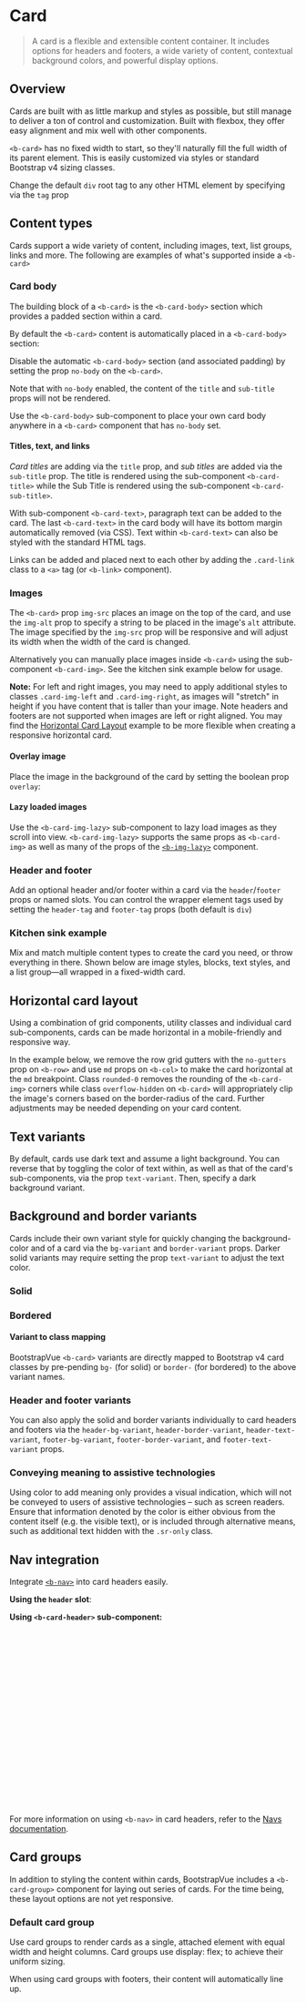 


<Meta of={Card} />

# Card

> A card is a flexible and extensible content container. It includes options for headers and
> footers, a wide variety of content, contextual background colors, and powerful display options.

## Overview

Cards are built with as little markup and styles as possible, but still manage to deliver a ton of
control and customization. Built with flexbox, they offer easy alignment and mix well with other
components.

`<b-card>` has no fixed width to start, so they'll naturally fill the full width of its parent
element. This is easily customized via styles or standard Bootstrap v4 sizing classes.

Change the default `div` root tag to any other HTML element by specifying via the `tag` prop

<Canvas of={Card.Overview} />

## Content types

Cards support a wide variety of content, including images, text, list groups, links and more. The
following are examples of what's supported inside a `<b-card>`

### Card body

The building block of a `<b-card>` is the `<b-card-body>` section which provides a padded section
within a card.

By default the `<b-card>` content is automatically placed in a `<b-card-body>` section:

<Canvas of={Card.Body} />

Disable the automatic `<b-card-body>` section (and associated padding) by setting the prop `no-body`
on the `<b-card>`.

<Canvas of={Card.NoBody} />

Note that with `no-body` enabled, the content of the `title` and `sub-title` props will not be
rendered.

Use the `<b-card-body>` sub-component to place your own card body anywhere in a `<b-card>` component
that has `no-body` set.

#### Titles, text, and links

_Card titles_ are adding via the `title` prop, and _sub titles_ are added via the `sub-title` prop.
The title is rendered using the sub-component `<b-card-title>` while the Sub Title is rendered using
the sub-component `<b-card-sub-title>`.

With sub-component `<b-card-text>`, paragraph text can be added to the card. The last
`<b-card-text>` in the card body will have its bottom margin automatically removed (via CSS). Text
within `<b-card-text>` can also be styled with the standard HTML tags.

Links can be added and placed next to each other by adding the `.card-link` class to a `<a>` tag (or
`<b-link>` component).

<Canvas of={Card.TitlesTextAndLinks} />

### Images

The `<b-card>` prop `img-src` places an image on the top of the card, and use the `img-alt` prop to
specify a string to be placed in the image's `alt` attribute. The image specified by the `img-src`
prop will be responsive and will adjust its width when the width of the card is changed.

Alternatively you can manually place images inside `<b-card>` using the sub-component
`<b-card-img>`. See the kitchen sink example below for usage.

<Canvas of={Card.Images} />

**Note:** For left and right images, you may need to apply additional styles to classes
`.card-img-left` and `.card-img-right`, as images will "stretch" in height if you have content that
is taller than your image. Note headers and footers are not supported when images are left or right
aligned. You may find the [Horizontal Card Layout](#horizontal-card-layout) example to be more
flexible when creating a responsive horizontal card.

#### Overlay image

Place the image in the background of the card by setting the boolean prop `overlay`:

<Canvas of={Card.OverlayImage} />

#### Lazy loaded images

Use the `<b-card-img-lazy>` sub-component to lazy load images as they scroll into view.
`<b-card-img-lazy>` supports the same props as `<b-card-img>` as well as many of the props of the
[`<b-img-lazy>`](/docs/components/image#lazy-loaded-images) component.

### Header and footer

Add an optional header and/or footer within a card via the `header`/`footer` props or named slots.
You can control the wrapper element tags used by setting the `header-tag` and `footer-tag` props
(both default is `div`)

<Canvas of={Card.HeaderAndFooter} />

### Kitchen sink example

Mix and match multiple content types to create the card you need, or throw everything in there.
Shown below are image styles, blocks, text styles, and a list group—all wrapped in a fixed-width
card.

<Canvas of={Card.KitchenSinkExample} />

## Horizontal card layout

Using a combination of grid components, utility classes and individual card sub-components, cards
can be made horizontal in a mobile-friendly and responsive way.

In the example below, we remove the row grid gutters with the `no-gutters` prop on `<b-row>` and use
`md` props on `<b-col>` to make the card horizontal at the `md` breakpoint. Class `rounded-0`
removes the rounding of the `<b-card-img>` corners while class `overflow-hidden` on `<b-card>` will
appropriately clip the image's corners based on the border-radius of the card. Further adjustments
may be needed depending on your card content.

<Canvas of={Card.HorizontalCardLayout} />

## Text variants

By default, cards use dark text and assume a light background. You can reverse that by toggling the
color of text within, as well as that of the card's sub-components, via the prop `text-variant`.
Then, specify a dark background variant.

<Canvas of={Card.TextVariants} />

## Background and border variants

Cards include their own variant style for quickly changing the background-color and of a card via
the `bg-variant` and `border-variant` props. Darker solid variants may require setting the prop
`text-variant` to adjust the text color.

### Solid

<Canvas of={Card.SolidVariants} />

### Bordered

<Canvas of={Card.Bordered} />

#### Variant to class mapping

BootstrapVue `<b-card>` variants are directly mapped to Bootstrap v4 card classes by pre-pending
`bg-` (for solid) or `border-` (for bordered) to the above variant names.

### Header and footer variants

You can also apply the solid and border variants individually to card headers and footers via the
`header-bg-variant`, `header-border-variant`, `header-text-variant`, `footer-bg-variant`,
`footer-border-variant`, and `footer-text-variant` props.

<Canvas of={Card.HeaderAndFooterVariants} />

### Conveying meaning to assistive technologies

Using color to add meaning only provides a visual indication, which will not be conveyed to users of
assistive technologies – such as screen readers. Ensure that information denoted by the color is
either obvious from the content itself (e.g. the visible text), or is included through alternative
means, such as additional text hidden with the `.sr-only` class.

## Nav integration

Integrate [`<b-nav>`](/docs/components/nav) into card headers easily.

**Using the `header` slot**:

<Canvas of={Card.NavIntegration} />

**Using `<b-card-header>` sub-component:**

```html
<div>
  <b-card no-body>
    <b-card-header header-tag="nav">
      <b-nav card-header tabs>
        <b-nav-item active>Active</b-nav-item>
        <b-nav-item>Inactive</b-nav-item>
        <b-nav-item disabled>Disabled</b-nav-item>
      </b-nav>
    </b-card-header>

    <b-card-body class="text-center">
      <b-card-title>Card Title</b-card-title>

      <b-card-text>
        With supporting text below as a natural lead-in to additional content.
      </b-card-text>

      <b-button variant="primary">Go somewhere</b-button>
    </b-card-body>
  </b-card>
</div>


```

For more information on using `<b-nav>` in card headers, refer to the
[Navs documentation](/docs/components/nav).

## Card groups

In addition to styling the content within cards, BootstrapVue includes a `<b-card-group>` component
for laying out series of cards. For the time being, these layout options are not yet responsive.

### Default card group

Use card groups to render cards as a single, attached element with equal width and height columns.
Card groups use display: flex; to achieve their uniform sizing.

When using card groups with footers, their content will automatically line up.

```html
<div>
  <b-card-group>
    <b-card title="Title" img-src="https://placekitten.com/g/300/450" img-alt="Image" img-top>
      <b-card-text>
        This is a wider card with supporting text below as a natural lead-in to additional content.
        This content is a little bit longer.
      </b-card-text>
      <template #footer>
        <small class="text-muted">Last updated 3 mins ago</small>
      </template>
    </b-card>

    <b-card title="Title" img-src="https://placekitten.com/g/300/450" img-alt="Image" img-top>
      <b-card-text>
        This card has supporting text below as a natural lead-in to additional content.
      </b-card-text>
      <template #footer>
        <small class="text-muted">Last updated 3 mins ago</small>
      </template>
    </b-card>

    <b-card title="Title" img-src="https://placekitten.com/g/300/450" img-alt="Image" img-top>
      <b-card-text>
        This is a wider card with supporting text below as a natural lead-in to additional content.
        This card has even longer content than the first to show that equal height action.
      </b-card-text>
      <template #footer>
        <small class="text-muted">Last updated 3 mins ago</small>
      </template>
    </b-card>
  </b-card-group>
</div>


```

### Card deck groups

Need a set of equal width and height cards that aren't attached to one another? Use card decks by
setting the `deck` prop. And just like with regular card groups, card footers in decks will
automatically line up.

```html
<div>
  <b-card-group deck>
    <b-card title="Title" img-src="https://picsum.photos/300/300/?image=41" img-alt="Image" img-top>
      <b-card-text>
        This is a wider card with supporting text below as a natural lead-in to additional content.
        This content is a little bit longer.
      </b-card-text>
      <template #footer>
        <small class="text-muted">Last updated 3 mins ago</small>
      </template>
    </b-card>

    <b-card title="Title" img-src="https://picsum.photos/300/300/?image=41" img-alt="Image" img-top>
      <b-card-text>
        This card has supporting text below as a natural lead-in to additional content.
      </b-card-text>
      <template #footer>
        <small class="text-muted">Last updated 3 mins ago</small>
      </template>
    </b-card>

    <b-card title="Title" img-src="https://picsum.photos/300/300/?image=41" img-alt="Image" img-top>
      <b-card-text>
        This is a wider card with supporting text below as a natural lead-in to additional content.
        This card has even longer content than the first to show that equal height action.
      </b-card-text>
      <template #footer>
        <small class="text-muted">Last updated 3 mins ago</small>
      </template>
    </b-card>
  </b-card-group>
</div>


```

### Card column groups

Cards can be organized into Masonry-like columns with by wrapping them in a `<b-card-group>` with
the prop `columns` set. Cards are built with CSS column properties instead of flexbox for easier
alignment. Cards are ordered from top to bottom and left to right.

Heads up! Your mileage with card columns may vary. To prevent cards breaking across columns, we must
set them to display: inline-block as column-break-inside: avoid isn't a bulletproof solution yet.

```html
<div>
  <b-card-group columns>
    <b-card
      title="Card title that wraps to a new line"
      img-src="https://placekitten.com/g/400/450"
      img-alt="Image"
      img-top
    >
      <b-card-text>
        This is a wider card with supporting text below as a natural lead-in to additional content.
        This content is a little bit longer.
      </b-card-text>
    </b-card>

    <b-card header="Quote">
      <blockquote class="blockquote mb-0">
        <p>Lorem ipsum dolor sit amet, consectetur adipiscing elit. Integer posuere erat a ante.</p>
        <footer class="blockquote-footer">
          Someone famous in <cite title="Source Title">Source Title</cite>
        </footer>
      </blockquote>
    </b-card>

    <b-card title="Title" img-src="https://placekitten.com/500/350" img-alt="Image" img-top>
      <b-card-text>
        This card has supporting text below as a natural lead-in to additional content.
      </b-card-text>
      <b-card-text class="small text-muted">Last updated 3 mins ago</b-card-text>
    </b-card>

    <b-card bg-variant="primary" text-variant="white">
      <blockquote class="card-blockquote">
        <p>Lorem ipsum dolor sit amet, consectetur adipiscing elit. Integer posuere erat a ante.</p>
        <footer>
          <small>Someone famous in <cite title="Source Title">Source Title</cite></small>
        </footer>
      </blockquote>
    </b-card>

    <b-card>
      <b-card-title>Title</b-card-title>
      <b-card-text>
        This card has supporting text below as a natural lead-in to additional content.
      </b-card-text>
      <b-card-text class="small text-muted">Last updated 3 mins ago</b-card-text>
    </b-card>

    <b-card img-src="https://picsum.photos/400/400/?image=41" img-alt="Image" overlay></b-card>

    <b-card img-src="https://picsum.photos/400/200/?image=41" img-alt="Image" img-top>
      <b-card-text>
        This is a wider card with supporting text below as a natural lead-in to additional content.
        This card has even longer content than the first.
      </b-card-text>
      <template #footer>
        <small class="text-muted">Footer Text</small>
      </template>
    </b-card>
  </b-card-group>
</div>


```

